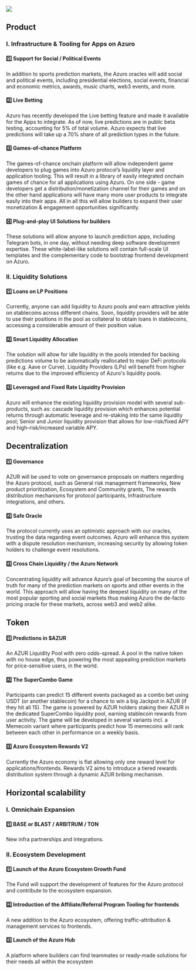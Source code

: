 
<PageHeadline
  title="Azuro Roadmap"
  subTitle=""
/>

<Image
  src="/images/concepts/roadmap1.jpg"
  width={2000}
  height={700}
/>
## Product

### I. Infrastructure & Tooling for Apps on Azuro

#### 1️⃣ Support for Social / Political Events

In addition to sports prediction markets, the Azuro oracles will add social and political events, including presidential elections, social events, financial and economic metrics, awards, music charts, web3 events, and more.

#### 2️⃣ Live Betting
Azuro has recently developed the Live betting feature and made it available for the Apps to integrate. As of now, live predictions are in public beta testing, accounting for 5% of total volume. Azuro expects that live predictions will take up a 70% share of all prediction types in the future.

#### 3️⃣ Games-of-chance Platform

The games-of-chance onchain platform will allow independent game developers to plug games into Azuro protocol’s liquidity layer and application tooling. This will result in a library of easily integrated onchain games of chance for all applications using Azuro. On one side - game developers get a distribution/monetization channel for their games and on the other hand applications will have many more user products to integrate easily into their apps. 
All in all this will allow builders to expand their user monetization & engagement opportunities significantly.

#### 4️⃣ Plug-and-play UI Solutions for builders

These solutions will allow anyone to launch prediction apps, including Telegram bots, in one day, without needing deep software development expertise. These white-label-like solutions will contain full-scale UI templates and the complementary code to bootstrap frontend development on Azuro.

### II. Liquidity Solutions

#### 1️⃣ Loans on LP Positions

Currently, anyone can add liquidity to Azuro pools and earn attractive yields on stablecoins across different chains. Soon, liquidity providers will be able to use their positions in the pool as collateral to obtain loans in stablecoins, accessing a considerable amount of their position value.

#### 2️⃣ Smart Liquidity Allocation 

The solution will allow for idle liquidity in the pools intended for backing predictions volume to be automatically reallocated to major DeFi protocols (like e.g. Aave or Curve). Liquidity Providers (LPs) will benefit from higher returns due to the improved efficiency of Azuro's liquidity pools.

#### 3️⃣ Leveraged and Fixed Rate Liquidity Provision 

Azuro will enhance the existing liquidity provision model with several sub-products, such as: cascade liquidity provision which enhances potential returns through automatic leverage and re-staking into the same liquidity pool; Senior and Junior liquidity provision that allows for low-risk/fixed APY and high-risk/increased variable APY.

## Decentralization

#### 1️⃣ Governance

AZUR will be used to vote on governance proposals on matters regarding the Azuro protocol, such as General risk management frameworks, New product prioritization, Ecosystem and Community grants, The rewards distribution mechanisms for protocol participants, Infrastructure integrations, and others.

#### 2️⃣ Safe Oracle 

The protocol currently uses an optimistic approach with our oracles, trusting the data regarding event outcomes. Azuro will enhance this system with a dispute resolution mechanism, increasing security by allowing token holders to challenge event resolutions.

#### 3️⃣ Cross Chain Liquidity / the Azuro Network

Concentrating liquidity will advance Azuro’s goal of becoming the source of truth for many of the prediction markets on sports and other events in the world.
This approach will allow having the deepest liquidity on many of the most popular sporting and social markets thus making Azuro the de-facto pricing oracle for these markets, across web3 and web2 alike.

## Token

#### 1️⃣ Predictions in \$AZUR

An AZUR Liquidity Pool with zero odds-spread. A pool in the native token with no house edge, thus powering the most appealing prediction markets for price-sensitive users, in the world.

#### 2️⃣ The SuperCombo Game

Participants can predict 15 different events packaged as a combo bet using USDT (or another stablecoin) for a chance to win a big Jackpot in AZUR (if they hit all 15). The game is powered by AZUR holders staking their AZUR in the dedicated SuperCombo liquidity pool, earning stablecoin rewards from user activity.
The game will be developed in several variants incl. a Memecoin variant where participants predict how 15 memecoins will rank between each other in performance on a weekly basis.

#### 3️⃣ Azuro Ecosystem Rewards V2 

Currently the Azuro economy is flat allowing only one reward level for applications/frontends. Rewards V2 aims to introduce a tiered rewards distribution system through a dynamic AZUR bribing mechanism.

## Horizontal scalability

### I. Omnichain Expansion

#### 1️⃣ BASE or BLAST / ARBITRUM / TON 

New infra partnerships and integrations.

### II. Ecosystem Development

#### 1️⃣ Launch of the Azuro Ecosystem Growth Fund

The Fund will support the development of features for the Azuro protocol and contribute to the ecosystem expansion.

#### 2️⃣ Introduction of the Affiliate/Referral Program Tooling for frontends

A new addition to the Azuro ecosystem, offering traffic-attribution & management services to frontends.

#### 3️⃣ Launch of the Azuro Hub 

A platform where builders can find teammates or ready-made solutions for their needs all within the ecosystem